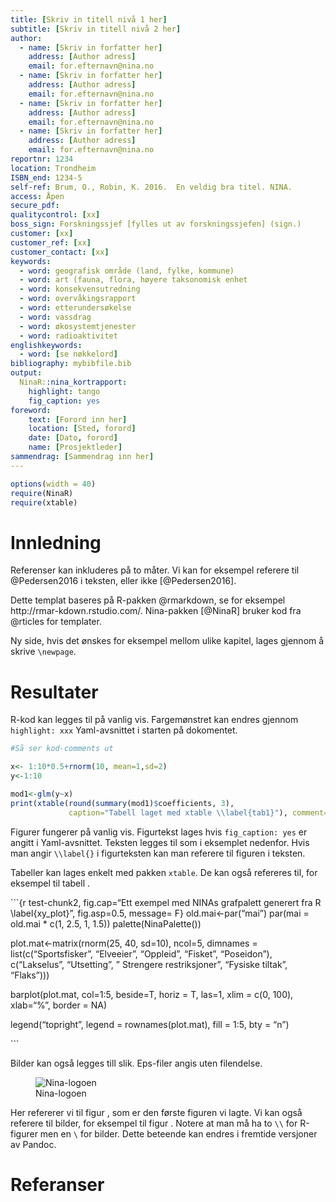 ```yaml
---
title: [Skriv in titell nivå 1 her]
subtitle: [Skriv in titell nivå 2 her]
author:
  - name: [Skriv in forfatter her]
    address: [Author adress]
    email: for.efternavn@nina.no
  - name: [Skriv in forfatter her]
    address: [Author adress]
    email: for.efternavn@nina.no
  - name: [Skriv in forfatter her]
    address: [Author adress]
    email: for.efternavn@nina.no
  - name: [Skriv in forfatter her]
    address: [Author adress]
    email: for.efternavn@nina.no
reportnr: 1234
location: Trondheim
ISBN_end: 1234-5
self-ref: Brum, O., Robin, K. 2016.  En veldig bra titel. NINA.
access: Åpen
secure_pdf:
qualitycontrol: [xx]
boss_sign: Forskningssjef [fylles ut av forskningssjefen] (sign.)
customer: [xx]
customer_ref: [xx]
customer_contact: [xx]
keywords:
  - word: geografisk område (land, fylke, kommune)
  - word: art (fauna, flora, høyere taksonomisk enhet
  - word: konsekvensutredning
  - word: overvåkingsrapport
  - word: etterundersøkelse
  - word: vassdrag
  - word: økosystemtjenester
  - word: radioaktivitet
englishkeywords:
  - word: [se nøkkelord]
bibliography: mybibfile.bib
output: 
  NinaR::nina_kortrapport:
    highlight: tango
    fig_caption: yes
foreword: 
    text: [Forord inn her]
    location: [Sted, forord]
    date: [Dato, forord]
    name: [Prosjektleder]
sammendrag: [Sammendrag inn her]
---
```


```r
options(width = 40)
require(NinaR)
require(xtable)
```

Innledning
==================

Referenser kan inkluderes på to måter. Vi kan for eksempel referere til @Pedersen2016 i teksten, eller ikke [@Pedersen2016]. 

Dette templat baseres på R-pakken @rmarkdown, se for eksempel http://rmar\-kdown.rstudio.com/. Nina-pakken [@NinaR] bruker kod fra @rticles for templater. 

Ny side, hvis det ønskes for eksempel mellom ulike kapitel, lages gjennom å skrive `\newpage`.
\newpage

Resultater
========
R-kod kan legges til på vanlig vis. Fargemønstret kan endres gjennom `highlight: xxx` Yaml-avsnittet i starten på dokomentet.

```r
#Så ser kod-comments ut

x<- 1:10*0.5+rnorm(10, mean=1,sd=2)
y<-1:10

mod1<-glm(y~x)
print(xtable(round(summary(mod1)$coefficients, 3), 
             caption="Tabell laget med xtable \\label{tab1}"), comment=F)

```

Figurer fungerer på vanlig vis. Figurtekst lages hvis `fig_caption: yes` er angitt i Yaml-avsnittet. Teksten legges til som i eksemplet nedenfor. Hvis man angir `\\label{}` i figurteksten kan man referere til figuren i teksten.  

Tabeller kan lages enkelt med pakken `xtable`. De kan også refereres til, for eksempel til tabell \ref{tab1}.

```{r test-chunk2, fig.cap="Ett exempel med NINAs grafpalett generert fra R \\label{xy_plot}", fig.asp=0.5, message= F}
old.mai<-par("mai")
par(mai = old.mai * c(1, 2.5, 1, 1.5))
palette(NinaPalette())

plot.mat<-matrix(rnorm(25, 40, sd=10), ncol=5, 
                 dimnames = list(c("Sportsfisker", "Elveeier", "Oppleid", "Fisket", "Poseidon"), 
                          c("Lakselus", "Utsetting", " Strengere restriksjoner", "Fysiske tiltak", "Flaks")))

barplot(plot.mat, col=1:5, beside=T, horiz = T, las=1, xlim = c(0, 100), xlab="%", border = NA)

legend("topright", legend = rownames(plot.mat), fill = 1:5, bty = "n")

```

Bilder kan også legges till slik. Eps-filer angis uten filendelse.

![Nina-logoen \label{logoen}](logo)


Her refererer vi til figur \ref{xy_plot}, som er den første figuren vi lagte. Vi kan også referere til bilder, for eksempel til figur \ref{logoen}. Notere at man må ha to `\\` for R-figurer men en `\` for bilder. Dette beteende kan endres i fremtide versjoner av Pandoc.

\clearpage

Referanser {#references}
==========
\setlength{\parindent}{-0.2in}
\setlength{\leftskip}{0.2in}
\setlength{\parskip}{8pt}
\noindent
